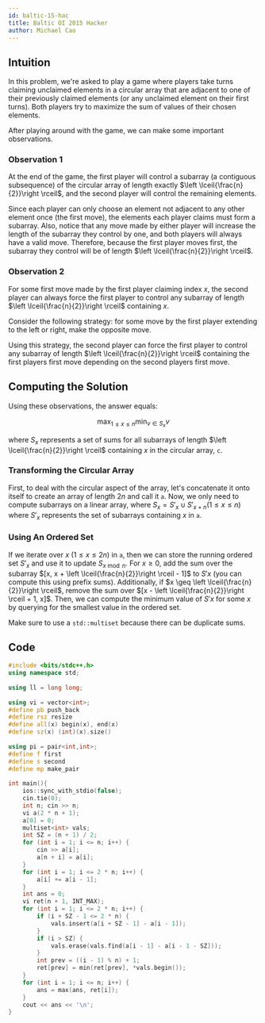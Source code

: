 ```yaml
---
id: baltic-15-hac
title: Baltic OI 2015 Hacker
author: Michael Cao
---
```


## Intuition

In this problem, we're asked to play a game where players take turns claiming unclaimed elements in a circular array that are adjacent to one of their previously claimed elements (or any unclaimed element on their first turns). Both players try to maximize the sum of values of their chosen elements.

After playing around with the game, we can make some important observations.

### Observation 1

<Info title = "Observation">

At the end of the game, the first player will control a subarray (a contiguous subsequence) of the circular array of length exactly $\left \lceil{\frac{n}{2}}\right \rceil$, and the second player will control the remaining elements. 

</Info>

 Since each player can only choose an element not adjacent to any other element once (the first move), the elements each player claims must form a subarray. Also, notice that any move made by either player will increase the length of the subarray they control by one, and both players will always have a valid move. Therefore, because the first player moves first, the subarray they control will be of length $\left \lceil{\frac{n}{2}}\right \rceil$.

### Observation 2
<Info title = "Observation">

For some first move made by the first player claiming index $x$, the second player can always force the first player to control any subarray of length $\left \lceil{\frac{n}{2}}\right \rceil$ containing $x$.

</Info>

Consider the following strategy: for some move by the first player extending to the left or right, make the opposite move. 

Using this strategy, the second player can force the first player to control any subarray of length $\left \lceil{\frac{n}{2}}\right \rceil$ containing the first players first move depending on the second players first move.

<!-- Better proof? idk I kinda proof by AC'd -->

## Computing the Solution

Using these observations, the answer equals:

$$
\max_{1 \leq x \leq n}\min_{v \in S_x}v
$$

where $S_x$ represents a set of sums for all subarrays of length $\left \lceil{\frac{n}{2}}\right \rceil$ containing $x$ in the circular array, $\texttt{c}$.

### Transforming the Circular Array

First, to deal with the circular aspect of the array, let's concatenate it onto itself to create an array of length $2n$ and call it $\texttt{a}$. Now, we only need to compute subarrays on a linear array, where $S_x = S'_x \cup S'_{x + n} (1 \leq x \leq n)$ where $S'_x$ represents the set of subarrays containing $x$ in $\texttt{a}$. 

### Using An Ordered Set

If we iterate over $x$ $(1 \leq x \leq 2n)$ in $\texttt{a}$, then we can store the running ordered set $S'_x$ and use it to update $S_{x \bmod n}$. For $x \geq 0$, add the sum over the subarray $[x, x + \left \lceil{\frac{n}{2}}\right \rceil - 1]$ to $S'x$ (you can compute this using prefix sums). Additionally, if $x \geq \left \lceil{\frac{n}{2}}\right \rceil$, remove the sum over $[x - \left \lceil{\frac{n}{2}}\right \rceil + 1, x]$. Then, we can compute the minimum value of $S'x$ for some $x$ by querying for the smallest value in the ordered set.

<Warning>

Make sure to use a `std::multiset` because there can be duplicate sums.

</Warning>

## Code
```cpp
#include <bits/stdc++.h> 
using namespace std;
 
using ll = long long;
 
using vi = vector<int>;
#define pb push_back
#define rsz resize
#define all(x) begin(x), end(x)
#define sz(x) (int)(x).size()
 
using pi = pair<int,int>;
#define f first
#define s second
#define mp make_pair
 
int main(){
    ios::sync_with_stdio(false);
    cin.tie(0);
    int n; cin >> n;
    vi a(2 * n + 1);
    a[0] = 0;
    multiset<int> vals;
    int SZ = (n + 1) / 2;
    for (int i = 1; i <= n; i++) {
        cin >> a[i];
        a[n + i] = a[i];
    }
    for (int i = 1; i <= 2 * n; i++) {
        a[i] += a[i - 1];
    }
    int ans = 0;
    vi ret(n + 1, INT_MAX);
    for (int i = 1; i <= 2 * n; i++) {
        if (i + SZ - 1 <= 2 * n) {
            vals.insert(a[i + SZ - 1] - a[i - 1]);
        }
        if (i > SZ) {
            vals.erase(vals.find(a[i - 1] - a[i - 1 - SZ]));
        }
        int prev = ((i - 1) % n) + 1;
        ret[prev] = min(ret[prev], *vals.begin());
    }
    for (int i = 1; i <= n; i++) {
        ans = max(ans, ret[i]);    
    }
    cout << ans << '\n';
}
```
